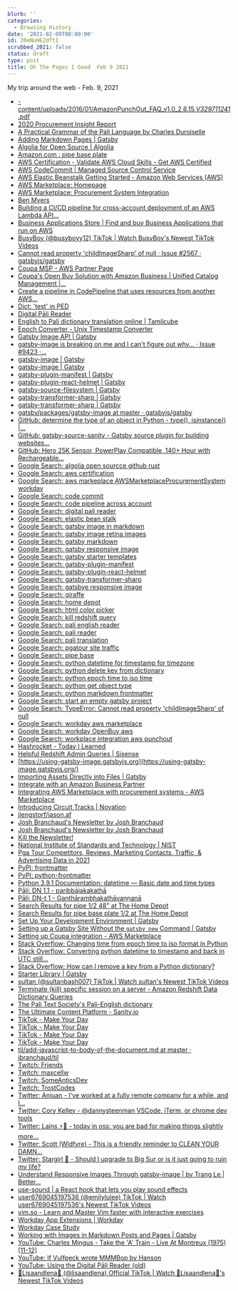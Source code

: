 ```yaml
---
blurb: ''
categories:
  - Browsing History
date: '2021-02-09T00:00:00'
id: 20eNuHEZdftI
scrubbed_2021: false
status: draft
type: post
title: Oh The Pages I Goed  Feb 9 2021
---
```


My trip around the web - Feb. 9, 2021

- [-content/uploads/2016/01/AmazonPunchOut_FAQ_v1.0_2.6.15._V329711241_.pdf](https://www.dpidirect.com/wp-content/uploads/2016/01/AmazonPunchOut_FAQ_v1.0_2.6.15._V329711241_.pdf)
- [2020 Procurement Insight Report](https://www.levvel.io/resource-library/2020-procurement-insight-report)
- [A Practical Grammar of the Pali Language by Charles Duroiselle](https://www.digitalpalireader.online/misc/pali/GMD/index.html)
- [Adding Markdown Pages | Gatsby](https://www.gatsbyjs.com/docs/how-to/routing/adding-markdown-pages/)
- [Algolia for Open Source | Algolia](https://www.algolia.com/for-open-source/)
- [Amazon.com : pipe base plate](https://www.amazon.com/s?k=pipe+base+plate&ref=nb_sb_noss_1)
- [AWS Certification - Validate AWS Cloud Skills - Get AWS Certified](https://aws.amazon.com/certification/)
- [AWS CodeCommit | Managed Source Control Service](https://aws.amazon.com/codecommit/)
- [AWS Elastic Beanstalk Getting Started - Amazon Web Services (AWS)](https://aws.amazon.com/elasticbeanstalk/getting-started/)
- [AWS Marketplace: Homepage](https://aws.amazon.com/marketplace)
- [AWS Marketplace: Procurement System Integration](https://aws.amazon.com/marketplace/features/procurementsystem)
- [Ben Myers](https://benmyers.dev/)
- [Building a CI/CD pipeline for cross-account deployment of an AWS Lambda API...](https://aws.amazon.com/blogs/devops/building-a-ci-cd-pipeline-for-cross-account-deployment-of-an-aws-lambda-api-with-the-serverless-framework/)
- [Business Applications Store | Find and buy Business Applications that run on AWS](https://aws.amazon.com/mp/business-applications-store/?aws-marketplace-cards.sort-by=item.additionalFields.sortOrder&aws-marketplace-cards.sort-order=asc)
- [BusyBoy (@busyboyy12) TikTok | Watch BusyBoy's Newest TikTok Videos](https://www.tiktok.com/@busyboyy12?is_copy_url=1&is_from_webapp=v2&lang=en)
- [Cannot read property 'childImageSharp' of null · Issue #2567 · gatsbyjs/gatsby](https://github.com/gatsbyjs/gatsby/issues/2567)
- [Coupa MSP - AWS Partner Page](https://www.coupa.com/coupalink/cloud/aws/)
- [Coupa's Open Buy Solution with Amazon Business | Unified Catalog Management |...](https://get.coupa.com/Whitepaper_SpendMatters_OpenBuy.html)
- [Create a pipeline in CodePipeline that uses resources from another AWS...](https://docs.aws.amazon.com/codepipeline/latest/userguide/pipelines-create-cross-account.html)
- [Dict: 'test' in PED](https://www.digitalpalireader.online/_dprhtml/index.html?feature=dictionary&type=PED&query=test&opts=xv,xd,xm,xs,xa,xk,xy,mm,ma,mt,hd)
- [Digital Pāli Reader](https://www.digitalpalireader.online/_dprhtml/index.html)
- [English to Pali dictionary translation online | Tamilcube](http://dictionary.tamilcube.com/pali-dictionary.aspx#Pali)
- [Epoch Converter - Unix Timestamp Converter](https://www.epochconverter.com/)
- [Gatsby Image API | Gatsby](https://www.gatsbyjs.com/docs/reference/built-in-components/gatsby-image/)
- [gatsby-image is breaking on me and I can't figure out why... · Issue #9423 ·...](https://github.com/gatsbyjs/gatsby/issues/9423)
- [gatsby-image | Gatsby](https://www.gatsbyjs.com/plugins/gatsby-image/#two-types-of-responsive-images)
- [gatsby-image | Gatsby](https://www.gatsbyjs.com/plugins/gatsby-image/)
- [gatsby-plugin-manifest | Gatsby](https://www.gatsbyjs.com/plugins/gatsby-plugin-manifest/)
- [gatsby-plugin-react-helmet | Gatsby](https://www.gatsbyjs.com/plugins/gatsby-plugin-react-helmet/)
- [gatsby-source-filesystem | Gatsby](https://www.gatsbyjs.com/plugins/gatsby-source-filesystem/#gatsby-source-filesystem)
- [gatsby-transformer-sharp | Gatsby](https://www.gatsbyjs.com/plugins/gatsby-transformer-sharp/)
- [gatsby-transformer-sharp | Gatsby](https://www.gatsbyjs.com/plugins/gatsby-image)
- [gatsby/packages/gatsby-image at master · gatsbyjs/gatsby](https://github.com/gatsbyjs/gatsby/tree/master/packages/gatsby-image)
- [GitHub: determine the type of an object in Python - type(), isinstance() |...](https://note.nkmk.me/en/python-type-isinstance/)
- [GitHub: gatsby-source-sanity - Gatsby source plugin for building websites...](https://github.com/sanity-io/gatsby-source-sanity)
- [GitHub: Hero 25K Sensor, PowerPlay Compatible, 140+ Hour with Rechargeable...](https://www.amazon.com/Logitech-Lightspeed-Rechargeable-Compatible-Ambidextrous/dp/B07NSVMT22/ref=sr_1_3?dchild=1&keywords=gaming+mouse+g903&qid=1612892658&sr=8-3)
- [Google Search: algolia open sourcce github rust](https://www.google.com/search?newwindow=1&client=safari&rls=en&ei=HOAhYND9L-bv5gLnq4iQBg&q=algolia+open+sourcce+github+rust&oq=algolia+open+sourcce+github+rust&gs_lcp=CgZwc3ktYWIQAzIFCAAQzQI6BwgAEEcQsAM6BwghEAoQoAE6BwghEAoQqwJQj01Y5lhgvVxoBHABeACAAXOIAdAGkgEDNi4zmAEAoAEBqgEHZ3dzLXdpesgBCMABAQ&sclient=psy-ab&ved=0ahUKEwjQ-7yvztvuAhXmt1kKHecVAmIQ4dUDCAw&uact=5)
- [Google Search: aws certification](https://www.google.com/search?client=safari&rls=en&q=aws+certification&ie=UTF-8&oe=UTF-8)
- [Google Search: aws markeplace AWSMarketplaceProcurementSystem workday](https://www.google.com/search?newwindow=1&client=safari&rls=en&ei=mb0iYLGRC6T85gKnvrX4Bw&q=aws+markeplace+AWSMarketplaceProcurementSystem+workday&oq=aws+markeplace+AWSMarketplaceProcurementSystem+workday&gs_lcp=CgZwc3ktYWIQAzIHCCEQChCgAToHCAAQRxCwAzoHCCEQChCrAjoECCEQClC8OFiwSWCDTWgDcAF4AIABowGIAeEJkgEDMC45mAEAoAEBqgEHZ3dzLXdpesgBCMABAQ&sclient=psy-ab&ved=0ahUKEwjxwarMod3uAhUkvlkKHSdfDX8Q4dUDCAw&uact=5)
- [Google Search: code commit](https://www.google.com/search?client=safari&rls=en&q=code+commit&ie=UTF-8&oe=UTF-8)
- [Google Search: code pipeline across account](https://www.google.com/search?client=safari&rls=en&q=code+pipeline+across+account&ie=UTF-8&oe=UTF-8)
- [Google Search: digital pali reader](https://www.google.com/search?client=safari&rls=en&q=digital+pali+reader&ie=UTF-8&oe=UTF-8)
- [Google Search: elastic bean stalk](https://www.google.com/search?client=safari&rls=en&q=elastic+bean+stalk&ie=UTF-8&oe=UTF-8)
- [Google Search: gatsby image in markdown](https://www.google.com/search?client=safari&rls=en&q=gatsby+image+in+markdown&ie=UTF-8&oe=UTF-8)
- [Google Search: gatsby image retina images](https://www.google.com/search?client=safari&rls=en&q=gatsby+image+retina+images&ie=UTF-8&oe=UTF-8)
- [Google Search: gatsby markdown](https://www.google.com/search?client=safari&rls=en&q=gatsby+markdown&ie=UTF-8&oe=UTF-8)
- [Google Search: gatsby responsive image](https://www.google.com/search?client=safari&rls=en&q=gatsby+responsive+image&ie=UTF-8&oe=UTF-8)
- [Google Search: gatsby starter templates](https://www.google.com/search?client=safari&rls=en&q=gatsby+starter+templates&ie=UTF-8&oe=UTF-8)
- [Google Search: gatsby-plugin-manifest](https://www.google.com/search?client=safari&rls=en&q=gatsby-plugin-manifest&ie=UTF-8&oe=UTF-8)
- [Google Search: gatsby-plugin-react-helmet](https://www.google.com/search?client=safari&rls=en&q=gatsby-plugin-react-helmet&ie=UTF-8&oe=UTF-8)
- [Google Search: gatsby-transformer-sharp](https://www.google.com/search?client=safari&rls=en&q=gatsby-transformer-sharp&ie=UTF-8&oe=UTF-8)
- [Google Search: gatsbye responsive image](https://www.google.com/search?client=safari&rls=en&q=gatsbye+responsive+image&ie=UTF-8&oe=UTF-8)
- [Google Search: giraffe](https://www.google.com/search?newwindow=1&client=safari&rls=en&ei=m9QiYI6cK9Hn5gLXn7ywAw&q=giraffe&gs_ssp=eJzj4tDP1TcwTso2NGD0Yk_PLEpMS0sFADM1BZU&oq=gariff&gs_lcp=CgZwc3ktYWIQARgAMgoILhCxAxAKEJMCMg0ILhCxAxDHARCvARAKMgcIABCxAxAKMggILhDHARCvATIHCAAQsQMQCjIHCAAQsQMQCjIICAAQsQMQgwEyBAgAEAoyBAgAEAoyCAgAELEDEIMBOgoILhCwAxBDEJMCOg0ILhDHARCvARCwAxBDOgcIABBHELADUPwSWPwSYMciaAFwAngAgAFeiAG0AZIBATKYAQCgAQGqAQdnd3Mtd2l6yAEKwAEB&sclient=psy-ab)
- [Google Search: home depot](https://www.google.com/search?client=safari&rls=en&q=home+depot&ie=UTF-8&oe=UTF-8)
- [Google Search: html color picker](https://www.google.com/search?client=safari&rls=en&q=html+color+picker&ie=UTF-8&oe=UTF-8)
- [Google Search: kill redshift query](https://www.google.com/search?client=safari&rls=en&q=kill+redshift+query&ie=UTF-8&oe=UTF-8)
- [Google Search: pali english reader](https://www.google.com/search?client=safari&rls=en&q=pali+english+reader&ie=UTF-8&oe=UTF-8)
- [Google Search: pali reader](https://www.google.com/search?client=safari&rls=en&q=pali+reader&ie=UTF-8&oe=UTF-8)
- [Google Search: pali translation](https://www.google.com/search?client=safari&rls=en&q=pali+translation&ie=UTF-8&oe=UTF-8)
- [Google Search: pgatour site traffic](https://www.google.com/search?client=safari&rls=en&q=pgatour+site+traffic&ie=UTF-8&oe=UTF-8)
- [Google Search: pipe base](https://www.google.com/search?newwindow=1&client=safari&rls=en&ei=PQcjYOLkIOuCwbkPzs66-A0&q=pipe+base&oq=pipe+base&gs_lcp=CgZwc3ktYWIQAzICCAAyAggAMgIIADICCAAyAggAMgIIADICCAAyAggAMgIIADICCAA6BwgAEEcQsAM6BQgAELEDOgUILhCxAzoICAAQsQMQgwE6BQgAEJECUNg2WKU5YOk7aAJwAngAgAGjAYgBuwOSAQM0LjGYAQCgAQGqAQdnd3Mtd2l6yAEIwAEB&sclient=psy-ab&ved=0ahUKEwii9-rp593uAhVrQTABHU6nDt8Q4dUDCAw&uact=5)
- [Google Search: python datetime for timestamp for timezone](https://www.google.com/search?client=safari&rls=en&q=python+datetime+for+timestamp+for+timezone&ie=UTF-8&oe=UTF-8)
- [Google Search: python delete key from dictionary](https://www.google.com/search?client=safari&rls=en&q=python+delete+key+from+dictionary&ie=UTF-8&oe=UTF-8)
- [Google Search: python epoch time to iso time](https://www.google.com/search?client=safari&rls=en&q=python+epoch+time+to+iso+time&ie=UTF-8&oe=UTF-8)
- [Google Search: python get object type](https://www.google.com/search?client=safari&rls=en&q=python+get+object+type&ie=UTF-8&oe=UTF-8)
- [Google Search: python markdown frontmatter](https://www.google.com/search?client=safari&rls=en&q=python+markdown+frontmatter&ie=UTF-8&oe=UTF-8)
- [Google Search: start an empty gatsby project](https://www.google.com/search?client=safari&rls=en&q=start+an+empty+gatsby+project&ie=UTF-8&oe=UTF-8)
- [Google Search: TypeError: Cannot read property 'childImageSharp' of null](https://www.google.com/search?client=safari&rls=en&q=TypeError:+Cannot+read+property+%27childImageSharp%27+of+null&ie=UTF-8&oe=UTF-8)
- [Google Search: workday aws marketplace](https://www.google.com/search?client=safari&rls=en&q=workday+aws+marketplace&ie=UTF-8&oe=UTF-8)
- [Google Search: workday OpenBuy aws](https://www.google.com/search?newwindow=1&client=safari&rls=en&ei=170iYKG7G6KK5wKO-bLoDg&q=workday+OpenBuy+aws&oq=workday+OpenBuy+aws&gs_lcp=CgZwc3ktYWIQAzoHCAAQRxCwAzoFCCEQqwI6BwghEAoQoAFQu_wBWJqAAmCShAJoAXACeACAAYsBiAG9BJIBAzEuNJgBAKABAaoBB2d3cy13aXrIAQTAAQE&sclient=psy-ab&ved=0ahUKEwjhgoPqod3uAhUixVkKHY68DO0Q4dUDCAw&uact=5)
- [Google Search: workplace integration aws punchout](https://www.google.com/search?newwindow=1&client=safari&rls=en&ei=nLwiYMTRKfDM5gL_upyQAw&q=workplace+integration+aws+punchout&oq=workplace+integration+aws+punchout&gs_lcp=CgZwc3ktYWIQAzIHCCEQChCgATIFCCEQqwIyBQghEKsCOgcIABBHELADOgUIIRCgAToICCEQFhAdEB5QzhRYoB5g3SFoAXACeACAAYIBiAHuB5IBAzcuM5gBAKABAaoBB2d3cy13aXrIAQjAAQE&sclient=psy-ab&ved=0ahUKEwjEj_fToN3uAhVwplkKHX8dBzIQ4dUDCAw&uact=5)
- [Hashrocket - Today I Learned](https://til.hashrocket.com/)
- [Helpful Redshift Admin Queries | Sisense](https://www.sisense.com/blog/helpful-redshift-admin-queries/)
- [https://using-gatsby-image.gatsbyjs.org](https://using-gatsby-image.gatsbyjs.org/)
- [Importing Assets Directly into Files | Gatsby](https://www.gatsbyjs.com/docs/how-to/images-and-media/importing-assets-into-files/)
- [Integrate with an Amazon Business Partner](https://business.amazon.com/en/partners/integrate)
- [Integrating AWS Marketplace with procurement systems - AWS Marketplace](https://docs.aws.amazon.com/marketplace/latest/buyerguide/procurement-system-integration.html)
- [Introducing Circuit Tracks | Novation](https://novationmusic.com/en/news/introducing-circuit-tracks)
- [jlengstorf/jason.af](https://github.com/jlengstorf/jason.af)
- [Josh Branchaud's Newsletter by Josh Branchaud](https://tinyletter.com/jbranchaud)
- [Josh Branchaud's Newsletter by Josh Branchaud](https://tinyletter.com/jbranchaud/subscribe/validate)
- [Kill the Newsletter!](https://kill-the-newsletter.com/)
- [National Institute of Standards and Technology | NIST](https://www.time.gov/)
- [Pga Tour Competitors, Reviews, Marketing Contacts, Traffic, & Advertising Data in 2021](https://media-index.kochava.com/buyers/pga-tour)
- [PyPI: frontmatter](https://pypi.org/project/frontmatter/)
- [PyPI: python-frontmatter](https://pypi.org/project/python-frontmatter/)
- [Python 3.9.1 Documentation: datetime — Basic date and time types](https://docs.python.org/3/library/datetime.html)
- [Pāli: DN 1.1 - paribbājakakathā](https://www.digitalpalireader.online/_dprhtml/index.html?loc=d.0.0.0.0.0.0.m)
- [Pāli: DN-t 1 - Ganthārambhakathāvaṇṇanā](https://www.digitalpalireader.online/_dprhtml/index.html?loc=d.0.0.0.0.0.0.t)
- [Search Results for pipe 1/2 48" at The Home Depot](https://www.homedepot.com/b/Plumbing-Pipe-Fittings-Pipe-Black-Pipe/N-5yc1vZ1z18i40/Ntk-RelaxedMatch/Ntt-pipe%2B1%2F2%2B48%22?NCNI-5)
- [Search Results for pipe base plate 1/2 at The Home Depot](https://www.homedepot.com/s/pipe%2520base%2520plate%25201%252F2?NCNI-5)
- [Set Up Your Development Environment | Gatsby](https://www.gatsbyjs.com/docs/tutorial/part-zero/)
- [Setting up a Gatsby Site Without the `gatsby new` Command | Gatsby](https://www.gatsbyjs.com/docs/using-gatsby-professionally/setting-up-gatsby-without-gatsby-new/)
- [Setting up Coupa integration - AWS Marketplace](https://docs.aws.amazon.com/marketplace/latest/buyerguide/procurement-system-integration-setup.html)
- [Stack Overflow: Changing time from epoch time to iso format in Python](https://stackoverflow.com/questions/27506541/changing-time-from-epoch-time-to-iso-format-in-python)
- [Stack Overflow: Converting python datetime to timestamp and back in UTC still...](https://stackoverflow.com/questions/5956638/converting-python-datetime-to-timestamp-and-back-in-utc-still-uses-local-timezon)
- [Stack Overflow: How can I remove a key from a Python dictionary?](https://stackoverflow.com/questions/11277432/how-can-i-remove-a-key-from-a-python-dictionary)
- [Starter Library | Gatsby](https://www.gatsbyjs.com/starters/?)
- [sultan (@sultanbash007) TikTok | Watch sultan's Newest TikTok Videos](https://www.tiktok.com/@sultanbash007?is_copy_url=1&is_from_webapp=v2&lang=en)
- [Terminate (kill) specific session on a server - Amazon Redshift Data Dictionary Queries](https://dataedo.com/kb/query/amazon-redshift/kill-session)
- [The Pali Text Society's Pali-English dictionary](https://dsal.uchicago.edu/dictionaries/pali/)
- [The Ultimate Content Platform - Sanity.io](https://www.sanity.io/)
- [TikTok - Make Your Day](https://www.tiktok.com/?is_copy_url=1&is_from_webapp=v2#/@kallmekris/video/6924366869663075590)
- [TikTok - Make Your Day](https://www.tiktok.com/?is_copy_url=1&is_from_webapp=v2#/@makmua4/video/6924147526648073477)
- [TikTok - Make Your Day](https://www.tiktok.com/?is_copy_url=1&is_from_webapp=v2#/@michelo2.0/video/6919129322515139846)
- [TikTok - Make Your Day](https://www.tiktok.com/?is_copy_url=1&is_from_webapp=v2#/@thekingmonaire/video/6924094404256976134)
- [til/add-javascript-to-body-of-the-document.md at master · jbranchaud/til](https://github.com/jbranchaud/til/blob/master/gatsby/add-javascript-to-body-of-the-document.md)
- [Twitch: Friends](https://www.twitch.tv/friends)
- [Twitch: maxcellw](https://www.twitch.tv/maxcellw)
- [Twitch: SomeAnticsDev](https://www.twitch.tv/someanticsdev)
- [Twitch: TrostCodes](https://www.twitch.tv/trostcodes)
- [Twitter: Anjuan - I've worked at a fully remote company for a while, and I...](https://twitter.com/anjuan/status/1359170064667262978)
- [Twitter: Cory Kelley - @dannysteenman VSCode, iTerm, or chrome dev tools](https://twitter.com/itscorykelley/status/1359237767868407815)
- [Twitter: Laíns ⚡🌈 - today in oss: you are bad for making things slightly more...](https://twitter.com/MissingClara/status/1359177951556820992)
- [Twitter: Scott (Wldfyre) - This is a friendly reminder to CLEAN YOUR DAMN...](https://twitter.com/ScottLeist/status/1359194825157799939)
- [Twitter: Stargirl 🌠 - Should I upgrade to Big Sur or is it just going to ruin my life?](https://twitter.com/theavalkyrie/status/1359195932642926595)
- [Understand Responsive Images Through gatsby-image | by Trang Le | Better...](https://medium.com/better-programming/understand-responsive-images-through-gatsby-image-81f861b91158)
- [use-sound | a React hook that lets you play sound effects](https://www.joshwcomeau.com/react/announcing-use-sound-react-hook/)
- [user6769045197536 (@emilylulee) TikTok | Watch user6769045197536's Newest TikTok Videos](https://www.tiktok.com/@emilylulee?is_copy_url=1&is_from_webapp=v2&lang=en)
- [vim.so - Learn and Master Vim faster with interactive exercises](https://www.vim.so/)
- [Workday App Extensions | Workday](https://www.workday.com/en-us/products/platform-product-extensions/app-development.html)
- [Workday Case Study](https://aws.amazon.com/solutions/case-studies/workday/)
- [Working with Images in Markdown Posts and Pages | Gatsby](https://www.gatsbyjs.com/docs/working-with-images-in-markdown/?ref=hackernoon.com)
- [YouTube: Charles Mingus - Take the 'A' Train - Live At Montreux (1975) [11-12]](https://www.youtube.com/watch?v=GG5ft6-qzsY)
- [YouTube: If Vulfpeck wrote MMMBop by Hanson](https://www.youtube.com/watch?v=fiShsfvbFUA)
- [YouTube: Using the Digital Pāli Reader (old)](https://www.youtube.com/watch?v=8n_Tyh2itsQ&feature=youtu.be)
- [🌸Lisaandlena🌸 (@lisaandlena) Official TikTok | Watch 🌸Lisaandlena🌸's Newest TikTok Videos](https://www.tiktok.com/@lisaandlena?is_copy_url=1&is_from_webapp=v2&lang=en)

